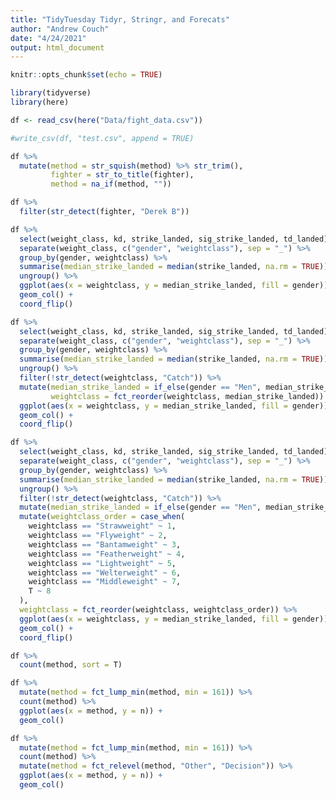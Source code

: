 ```yaml
---
title: "TidyTuesday Tidyr, Stringr, and Forecats"
author: "Andrew Couch"
date: "4/24/2021"
output: html_document
---
```


```r
knitr::opts_chunk$set(echo = TRUE)
```

```r
library(tidyverse)
library(here)

df <- read_csv(here("Data/fight_data.csv"))
```

```r
#write_csv(df, "test.csv", append = TRUE)
```

```r
df %>% 
  mutate(method = str_squish(method) %>% str_trim(),
         fighter = str_to_title(fighter),
         method = na_if(method, ""))
```


```r
df %>% 
  filter(str_detect(fighter, "Derek B"))
```



```r
df %>% 
  select(weight_class, kd, strike_landed, sig_strike_landed, td_landed) %>% 
  separate(weight_class, c("gender", "weightclass"), sep = "_") %>% 
  group_by(gender, weightclass) %>% 
  summarise(median_strike_landed = median(strike_landed, na.rm = TRUE)) %>% 
  ungroup() %>% 
  ggplot(aes(x = weightclass, y = median_strike_landed, fill = gender)) + 
  geom_col() + 
  coord_flip()
```

```r
df %>% 
  select(weight_class, kd, strike_landed, sig_strike_landed, td_landed) %>% 
  separate(weight_class, c("gender", "weightclass"), sep = "_") %>% 
  group_by(gender, weightclass) %>% 
  summarise(median_strike_landed = median(strike_landed, na.rm = TRUE)) %>% 
  ungroup() %>% 
  filter(!str_detect(weightclass, "Catch")) %>% 
  mutate(median_strike_landed = if_else(gender == "Men", median_strike_landed, -median_strike_landed),
         weightclass = fct_reorder(weightclass, median_strike_landed)) %>%
  ggplot(aes(x = weightclass, y = median_strike_landed, fill = gender)) + 
  geom_col() + 
  coord_flip()
```

```r
df %>% 
  select(weight_class, kd, strike_landed, sig_strike_landed, td_landed) %>% 
  separate(weight_class, c("gender", "weightclass"), sep = "_") %>% 
  group_by(gender, weightclass) %>% 
  summarise(median_strike_landed = median(strike_landed, na.rm = TRUE)) %>% 
  ungroup() %>% 
  filter(!str_detect(weightclass, "Catch")) %>% 
  mutate(median_strike_landed = if_else(gender == "Men", median_strike_landed, -median_strike_landed)) %>% 
  mutate(weightclass_order = case_when(
    weightclass == "Strawweight" ~ 1,
    weightclass == "Flyweight" ~ 2,
    weightclass == "Bantamweight" ~ 3,
    weightclass == "Featherweight" ~ 4,
    weightclass == "Lightweight" ~ 5,
    weightclass == "Welterweight" ~ 6,
    weightclass == "Middleweight" ~ 7,
    T ~ 8
  ),
  weightclass = fct_reorder(weightclass, weightclass_order)) %>%
  ggplot(aes(x = weightclass, y = median_strike_landed, fill = gender)) + 
  geom_col() + 
  coord_flip()
```


```r
df %>% 
  count(method, sort = T)

df %>% 
  mutate(method = fct_lump_min(method, min = 161)) %>% 
  count(method) %>% 
  ggplot(aes(x = method, y = n)) + 
  geom_col()
```

```r
df %>% 
  mutate(method = fct_lump_min(method, min = 161)) %>% 
  count(method) %>% 
  mutate(method = fct_relevel(method, "Other", "Decision")) %>% 
  ggplot(aes(x = method, y = n)) + 
  geom_col()
```

